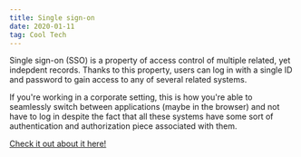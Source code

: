 ```yaml
---
title: Single sign-on
date: 2020-01-11
tag: Cool Tech
---
```


Single sign-on (SSO) is a property of access control of multiple related, yet
indepdent records. Thanks to this property, users can log in with a single ID
and password to gain access to any of several related systems.

If you're working in a corporate setting, this is how you're able to seamlessly
switch between applications (maybe in the browser) and not have to log in
despite the fact that all these systems have some sort of authentication and
authorization piece associated with them.

[ Check it out about it here! ](https://www.onelogin.com/learn/how-single-sign-on-works)
